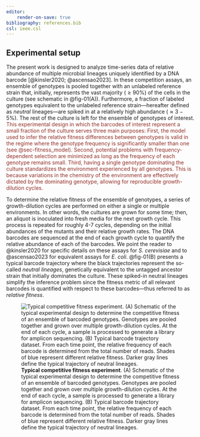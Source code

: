 ```yaml
---
editor:
    render-on-save: true
bibliography: references.bib
csl: ieee.csl
---
```


## Experimental setup{#sec-experiment}

The present work is designed to analyze time-series data of relative abundance
of multiple microbial lineages uniquely identified by a DNA barcode
[@kinsler2020; @ascensao2023]. In these competition assays, an ensemble of
genotypes is pooled together with an unlabeled reference strain that, initially,
represents the vast majority ($\geq 90\%$) of the cells in the culture (see
schematic in @fig-01(A)). Furthermore, a fraction of labeled genotypes
equivalent to the unlabeled reference strain---hereafter defined as *neutral*
lineages---are spiked in at a relatively high abundance ($\approx 3-5\%$). The
rest of the culture is left for the ensemble of genotypes of interest.
<span style="color: #912E27;">
This experimental design in which the barcodes of interest represent a small
fraction of the culture serves three main purposes: First, the model used to
infer the relative fitness differences between genotypes is valid in the regime
where the genotype frequency is significantly smaller than one (see
@sec-fitness_model). Second, potential problems with frequency-dependent
selection are minimized as long as the frequency of each genotype remains small.
Third, having a single genotype dominating the culture standardizes the
environment experienced by all genotypes. This is because variations in the
chemistry of the environment are effectively dictated by the dominating
genotype, allowing for reproducible growth-dilution cycles.
</span>

To determine the relative fitness of the ensemble of genotypes, a series of
growth-dilution cycles are performed on either a single or multiple
environments. In other words, the cultures are grown for some time; then, an
aliquot is inoculated into fresh media for the next growth cycle. This process
is repeated for roughly 4-7 cycles, depending on the initial abundances of the
mutants and their relative growth rates. The DNA barcodes are sequenced at the
end of each growth cycle to quantify the relative abundance of each of the
barcodes. We point the reader to @kinsler2020 for specific details on these
assays for *S. cerevisiae* and to @ascensao2023 for equivalent assays for *E.
coli*. @fig-01(B) presents a typical barcode trajectory where the black
trajectories represent the so-called *neutral lineages*, genetically equivalent
to the untagged ancestor strain that initially dominates the culture. These
spiked-in neutral lineages simplify the inference problem since the fitness
metric of all relevant barcodes is quantified with respect to these
barcodes---thus referred to as *relative fitness*.

![**Typical competitive fitness experiment**. (A) Schematic of the typical
experimental design to determine the competitive fitness of an ensemble of
barcoded genotypes. Genotypes are pooled together and grown over multiple
growth-dilution cycles. At the end of each cycle, a sample is processed to
generate a library for amplicon sequencing. (B) Typical barcode trajectory
dataset. From each time point, the relative frequency of each barcode is
determined from the total number of reads. Shades of blue represent different
relative fitness. Darker gray lines define the typical trajectory of neutral
lineages.](./figs/fig01){#fig-01}
  

  
